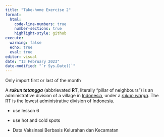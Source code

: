 ```yaml
---
title: "Take-home Exercise 2"
format: 
  html:
    code-line-numbers: true
    number-sections: true
    highlight-style: github
execute:
  warning: false
  echo: true  
  eval: true
editor: visual
date: "13 February 2023"
date-modified: "`r Sys.Date()`"
---
```


Only import first or last of the month

A ***rukun tetangga*** (abbrievated **RT**, literally "pillar of neighbours") is an administrative division of a village in [Indonesia](https://en.wikipedia.org/wiki/Indonesia "Indonesia"), under a [*rukun warga*](https://en.wikipedia.org/wiki/Rukun_warga "Rukun warga"). The RT is the lowest administrative division of Indonesia.

-   use lesson 6

-   use hot and cold spots

-   Data Vaksinasi Berbasis Kelurahan dan Kecamatan
